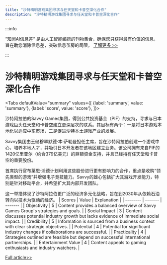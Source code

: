 ```yaml
---
title: "沙特精明游戏集团寻求与任天堂和卡普空深化合作"
description: "沙特精明游戏集团寻求与任天堂和卡普空深化合作"
---
```



:::info

“知闻AI信息差“ 是由人工智能编撰的刊物集合，确保您只获得最有价值的信息，旨在助您消除信息差，突破信息茧房的局限。  [了解更多 >>](/)

:::

# 沙特精明游戏集团寻求与任天堂和卡普空深化合作


<Tabs
	defaultValue="summary"
	values={[
	{label: 'summary', value: 'summary'},
	{label: 'score', value: 'score'},
]}>
<TabItem value="summary">


沙特阿拉伯的Savvy Games集团，得到公共投资基金（PIF）的支持，寻求与日本游戏巨头任天堂和卡普空建立更深层次的联系。其目标有两个：一是将日本游戏本地化以适应中东市场，二是促进沙特本土游戏产业的发展。

Savvy集团由王储穆罕默德·本·萨勒曼担任主席，旨在沙特阿拉伯创建一个游戏中心，培养本地人才，并吸引日本开发者在该地区建立业务。该公司拥有来自PIF的1420亿里亚尔（约合379亿美元）的巨额资金支持，并且已经持有任天堂和卡普空的重要股份。

首席执行官布莱恩·沃德计划利用这些股份进行更有影响力的合作，重点是收购“领先类型的游戏”并增强电子竞技能力。Savvy的雄心包括扩大其游戏开发能力，特别是针对移动平台，并希望扩大其内部开发团队。

这一举措体现了沙特阿拉伯更广泛的经济多元化战略，旨在到2030年从依赖石油转向以技术为驱动的经济。
</TabItem>
<TabItem value="score">
	| Scores     | Value   | Explanation |
	| -------- | ------- | ------- |
	| Objectivity  | 5    | Content provides a balanced overview of Savvy Games Group's strategies and goals.    |
	| Social Impact | 3     | Content discusses potential industry growth but lacks evidence of immediate social impact.    |
	| Credibility    | 5    | Information is sourced from a business context with clear strategic objectives.    |
	| Potential    | 4    | Potential for significant industry changes if collaborations are successful.    |
	| Practicality    | 4    | Strategies outlined are feasible but depend on successful international partnerships.    |
	| Entertainment Value    | 4    | Content appeals to gaming enthusiasts and industry watchers.    |
</TabItem>
</Tabs>

[Full article>>](https://asia.nikkei.com/Business/Media-Entertainment/Saudi-games-company-wants-to-deepen-Nintendo-Capcom-ties)
